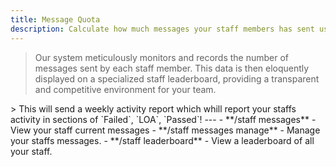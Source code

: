 ```yaml
---
title: Message Quota
description: Calculate how much messages your staff members has sent using Astro Birb.
---
```


> Our system meticulously monitors and records the number of messages sent by each staff member. This data is then eloquently displayed on a specialized staff leaderboard, providing a transparent and competitive environment for your team.

<Tabs>
  <Tab title="Auto Activity">
     > This will send a weekly activity report which whill report your staffs activity in sections of `Failed`, `LOA`, `Passed`!
  </Tab>

</Tabs>
--- 
<AccordionGroup>
  <Accordion title="Commands">
    - **/staff messages** - View your staff current messages
    - **/staff messages manage** - Manage your staffs messages.
    - **/staff leaderboard** - View a leaderboard of all your staff.


  </Accordion>
</AccordionGroup>